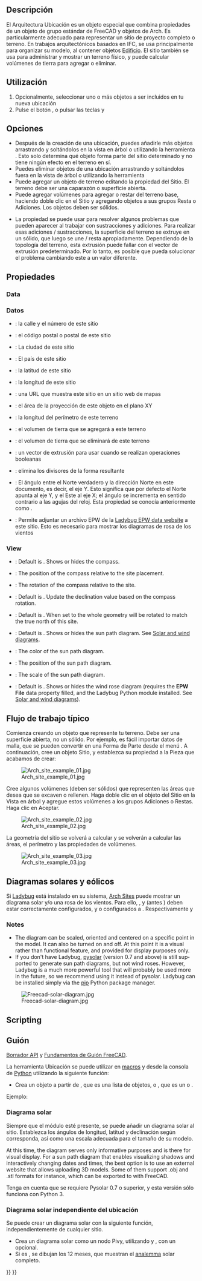 <languages/>

<div class="mw-translate-fuzzy">
{{Docnav/es
|[[Arch_Building/es|Edificio]]
|[[Arch_Reference/es|Referencia]]
|[[Arch_Workbench/es|Arquitectura]]
|IconL=Arch_Building.svg
|IconR=Arch_Reference.svg
|IconC=Workbench_Arch.svg
}}
</div>

<div lang="en" dir="ltr" class="mw-content-ltr">
{{VeryImportantMessage|THIS COMMAND IS PART OF THE INTEGRATED [[BIM_Workbench|BIM WORKBENCH]] IN V1.0<br>
This page has been updated for that version.}}
</div>

<div class="mw-translate-fuzzy">
{{GuiCommand/es
|Name=Arch Site
|Name/es=Arquitectura Ubicación
|MenuLocation=Arquitectura → Ubicación
|Workbenches=[[Arch_Workbench/es|Arquitectura]]
|Shortcut={{KEY|S}} {{KEY|I}}
|SeeAlso=[[Arch_Floor/es|Arquitectura Piso]], [[Arch_Building/es|Arquitectura Edificio]]
}}
</div>

<span id="Description"></span>
==Descripción==

<div class="mw-translate-fuzzy">
El Arquitectura Ubicación es un objeto especial que combina propiedades de un objeto de grupo estándar de FreeCAD y objetos de Arch. Es particularmente adecuado para representar un sitio de proyecto completo o terreno. En trabajos arquitectónicos basados en IFC, se usa principalmente para organizar su modelo, al contener objetos [[Arch Building/es|Edificio]]. El sitio también se usa para administrar y mostrar un terreno físico, y puede calcular volúmenes de tierra para agregar o eliminar.
</div>

<span id="Usage"></span>
==Utilización==

<div class="mw-translate-fuzzy">
# Opcionalmente, seleccionar uno o más objetos a ser incluidos en tu nueva ubicación
# Pulse el botón {{Button|[[Image:Arch Site.svg|16px]] [[Arch Site/es|Arquitectura Ubicación]]}}, o pulsar las teclas {{KEY|S}} y {{KEY|I}}
</div>

<span id="Options"></span>
==Opciones==

<div class="mw-translate-fuzzy">
* Después de la creación de una ubicación, puedes añadirle más objetos arrastrando y soltándolos en la vista en árbol o utilizando la herramienta {{Button|[[Image:Arch Add.svg|16px]] [[Arch Add/es|Arquitectura Añadir]]}}. Esto solo determina qué objeto forma parte del sitio determinado y no tiene ningún efecto en el terreno en sí.
* Puedes eliminar objetos de una ubicación arrastrando y soltándolos fuera en la vista de árbol o utilizando la herramienta {{Button|[[Image:Arch Remove.png|16px]] [[Arch Remove/es|Arquitectura Eliminar]]}}
* Puede agregar un objeto de terreno editando la propiedad {{PropertyData|Terreno}} del Sitio. El terreno debe ser una caparazón o superficie abierta.
* Puede agregar volúmenes para agregar o restar del terreno base, haciendo doble clic en el Sitio y agregando objetos a sus grupos Resta o Adiciones. Los objetos deben ser sólidos.

* La propiedad {{PropertyData|Vector Extrusión}} se puede usar para resolver algunos problemas que pueden aparecer al trabajar con sustracciones y adiciones. Para realizar esas adiciones / sustracciones, la superficie del terreno se extruye en un sólido, que luego se une / resta apropiadamente. Dependiendo de la topología del terreno, esta extrusión puede fallar con el vector de extrusión predeterminado. Por lo tanto, es posible que pueda solucionar el problema cambiando este a un valor diferente.
</div>

<span id="Properties"></span>
==Propiedades==

<div lang="en" dir="ltr" class="mw-content-ltr">
=== Data ===
</div>

<div lang="en" dir="ltr" class="mw-content-ltr">
{{Properties_Title|Site}}
</div>

<div class="mw-translate-fuzzy">
=== Datos ===
* {{PropertyData|Address}}: la calle y el número de este sitio
* {{PropertyData|Postal Code}}: el código postal o postal de este sitio
* {{PropertyData|City}}: La ciudad de este sitio
* {{PropertyData|Country}}: El país de este sitio
* {{PropertyData|Latitude}}: la latitud de este sitio
* {{PropertyData|Longitude}}: la longitud de este sitio
* {{PropertyData|Url}}: una URL que muestra este sitio en un sitio web de mapas
* {{PropertyData|Projected Area}}: el área de la proyección de este objeto en el plano XY
* {{PropertyData|Perimeter}}: la longitud del perímetro de este terreno
* {{PropertyData|Addition Volume}}: el volumen de tierra que se agregará a este terreno
* {{PropertyData|Subtraction Volume}}: el volumen de tierra que se eliminará de este terreno
* {{PropertyData|Extrusion Vector}}: un vector de extrusión para usar cuando se realizan operaciones booleanas
* {{PropertyData|Remove Splitter}}: elimina los divisores de la forma resultante
* {{PropertyData|Declination}}: El ángulo entre el Norte verdadero y la dirección Norte en este documento, es decir, el eje Y. {{version/es|0.18}} Esto significa que por defecto el Norte apunta al eje Y, y el Este al eje X; el ángulo se incrementa en sentido contrario a las agujas del reloj. Esta propiedad se conocía anteriormente como {{PropertyData|Desviación Norte}}.
* {{PropertyData|Fichero EPW}}: Permite adjuntar un archivo EPW de la [https://www.ladybug.tools/epwmap/ Ladybug EPW data website] a este sitio. Esto es necesario para mostrar los diagramas de rosa de los vientos {{version/es|0.19}}
</div>

<div lang="en" dir="ltr" class="mw-content-ltr">
=== View ===
</div>

<div lang="en" dir="ltr" class="mw-content-ltr">
{{Properties_Title|Compass}}
</div>

<div lang="en" dir="ltr" class="mw-content-ltr">
* {{PropertyView|Compass|Bool}}: Default is {{Value|False}}. Shows or hides the compass.
* {{PropertyView|Compass Position|Vector}}: The position of the compass relative to the site placement.
* {{PropertyView|Compass Rotation|Angle}}: The rotation of the compass relative to the site.
* {{PropertyView|Update Declination|Bool}}: Default is {{Value|False}}. Update the declination value based on the compass rotation.
</div>

<div lang="en" dir="ltr" class="mw-content-ltr">
{{Properties_Title|Site}}
</div>

<div lang="en" dir="ltr" class="mw-content-ltr">
* {{PropertyView|Orientation|Enumeration}}: Default is {{Value|Project North}}. When set to {{Value|True North}} the whole geometry will be rotated to match the true north of this site.
* {{PropertyView|Solar Diagram|Bool}}: Default is {{Value|False}}. Shows or hides the sun path diagram. See [[#Solar_and_wind_diagrams|Solar and wind diagrams]].
* {{PropertyView|Solar Diagram Color|Color}}: The color of the sun path diagram.
* {{PropertyView|Solar Diagram Position|Vector}}: The position of the sun path diagram.
* {{PropertyView|Solar Diagram Scale|Float}}: The scale of the sun path diagram.
* {{PropertyView|Wind Rose|Bool}}: Default is {{value|False}}. Shows or hides the wind rose diagram (requires the '''EPW File''' data property filled, and the Ladybug Python module installed. See [[#Solar_and_wind_diagrams|Solar and wind diagrams]]).
</div>

<span id="Typical_workflow"></span>
==Flujo de trabajo típico==

<div class="mw-translate-fuzzy">
Comienza creando un objeto que represente tu terreno. Debe ser una superficie abierta, no un sólido. Por ejemplo, es fácil importar datos de malla, que se pueden convertir en una Forma de Parte desde el menú 
{{MenuCommand|Pieza → Crear Forma desde Malla}}. A continuación, cree un objeto Sitio, y establezca su propiedad {{PropertyData|Terreno}} a la Pieza que acabamos de crear:
</div>

[[Image:Arch site example 01.jpg]]

Cree algunos volúmenes (deben ser sólidos) que representen las áreas que desea que se excaven o rellenen. Haga doble clic en el objeto del Sitio en la Vista en árbol y agregue estos volúmenes a los grupos Adiciones o Restas. Haga clic en Aceptar.

[[Image:Arch site example 02.jpg]]

La geometría del sitio se volverá a calcular y se volverán a calcular las áreas, el perímetro y las propiedades de volúmenes.

[[Image:Arch site example 03.jpg]]

<span id="Solar_and_wind_diagrams"></span>
== Diagramas solares y eólicos ==

<div class="mw-translate-fuzzy">
Si [https://www.ladybug.tools/ladybug.html Ladybug] está instalado en su sistema, [[Arch Site/es|Arch Sites]] puede mostrar un diagrama solar y/o una rosa de los vientos. Para ello, {{PropertyData|Longitud}}, {{PropertyData|Latitud}} y {{PropertyData|Declinación}} (antes {{PropertyData|Desviación Norte}}) deben estar correctamente configurados, y {{PropertyView|Diagrama Solar}} o {{PropertyView|Rosa de Viento}} configurados a {{TRUE}}. Respectivamente {{Version/es|0.17}} y {{Version/es|0.19}}
</div>

<div lang="en" dir="ltr" class="mw-content-ltr">
=== Notes ===
</div>

<div lang="en" dir="ltr" class="mw-content-ltr">
* The diagram can be scaled, oriented and centered on a specific point in the model. It can also be turned on and off. At this point it is a visual rather than functional feature, and provided for display purposes only. 
* If you don't have Ladybug, [https://pysolar.org pysolar] (version 0.7 and above) is still supported to generate sun path diagrams, but not wind roses. However, Ladybug is a much more powerful tool that will probably be used more in the future, so we recommend using it instead of pysolar. Ladybug can be installed simply via the  [https://github.com/ladybug-tools/ladybug?tab=readme-ov-file#installation pip] Python package manager.
</div>

[[Image:Freecad-solar-diagram.jpg]]

<div lang="en" dir="ltr" class="mw-content-ltr">
==Scripting==
</div>

<div class="mw-translate-fuzzy">
==Guión==
{{Emphasis|Ver también:}} [[Arch_API/es|Borrador API]] y [[FreeCAD_Scripting_Basics/es|Fundamentos de Guión FreeCAD]].
</div>

<div class="mw-translate-fuzzy">
La herramienta Ubicación se puede utilizar en [[macros/es|macros]] y desde la consola de [[Python/es|Python]] utilizando la siguiente función:
</div>

{{Code|code=
Site = makeSite(objectslist=None, baseobj=None, name="Site")
}}

* Crea un objeto {{incode|Site}} a partir de {{incode|objectslist}}, que es una lista de objetos, o {{incode|baseobj}}, que es un {{incode|Shape}} o {{incode|Terrain}}.

Ejemplo:
{{Code|code=
import FreeCAD, Draft, Arch

p1 = FreeCAD.Vector(0, 0, 0)
p2 = FreeCAD.Vector(2000, 0, 0)
baseline = Draft.makeLine(p1, p2)
Wall = Arch.makeWall(baseline, length=None, width=150, height=2000)
FreeCAD.ActiveDocument.recompute()

Building = Arch.makeBuilding([Wall])
Site = Arch.makeSite([Building])

FreeCAD.ActiveDocument.recompute()
FreeCAD.Gui.ActiveDocument.ActiveView.viewIsometric()
}}

<span id="Solar_diagram"></span>
=== Diagrama solar ===

<div class="mw-translate-fuzzy">
Siempre que el módulo {{incode|pysolar}} esté presente, se puede añadir un diagrama solar al sitio. Establezca los ángulos de longitud, latitud y declinación según corresponda, así como una escala adecuada para el tamaño de su modelo.
</div>

<div lang="en" dir="ltr" class="mw-content-ltr">
At this time, the diagram serves only informative purposes and is there for visual display. For a sun path diagram that enables visualizing shadows and interactively changing dates and times, the best option is to use an external website that allows uploading 3D models. Some of them support .obj and .stl formats for instance, which can be exported to with FreeCAD.
</div> 

Tenga en cuenta que se requiere Pysolar 0.7 o superior, y esta versión sólo funciona con Python 3.

{{Code|code=
Site.Longitude = -46.38
Site.Latitude = -23.33
Site.Declination = 30
# Uncomment if you want to show the compass
# Site.ViewObject.Compass = True

Site.ViewObject.SolarDiagram = True
Site.ViewObject.SolarDiagramScale = 10000
FreeCAD.ActiveDocument.recompute()
}}

<span id="Solar_diagram_independent_of_Site"></span>
=== Diagrama solar independiente del ubicación ===

<div class="mw-translate-fuzzy">
Se puede crear un diagrama solar con la siguiente función, independientemente de cualquier sitio.
</div>
{{Code|code=
Node = makeSolarDiagram(longitude, latitude, scale=1, complete=False)
}}

<div class="mw-translate-fuzzy">
* Crea un diagrama solar como un nodo Pivy, utilizando {{incode|longitude}} y {{incode|latitude}}, con un {{incode|scale}} opcional.
* Si {{incode|complete}} es {{incode|True}}, se dibujan los 12 meses, que muestran el [https://en.wikipedia.org/wiki/Analemma analemma] solar completo.
</div>

{{Code|code=
import FreeCADGui, Arch

Node = Arch.makeSolarDiagram(-46.38, -23.33, scale=10000, complete=True)
FreeCAD.Gui.ActiveDocument.ActiveView.getSceneGraph().addChild(Node)
}}


<div class="mw-translate-fuzzy">
{{Docnav/es
|[[Arch_Building/es|Edificio]]
|[[Arch_Reference/es|Referencia]]
|[[Arch_Workbench/es|Arquitectura]]
|IconL=Arch_Building.svg
|IconR=Arch_Reference.svg
|IconC=Workbench_Arch.svg
}}
</div>

{{BIM_Tools_navi{{#translation:}}}}
{{Userdocnavi{{#translation:}}}}